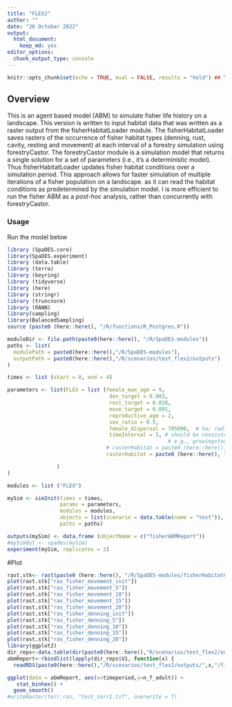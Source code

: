 ```yaml
---
title: "FLEX2"
author: ""
date: "26 October 2022"
output:
  html_document:
    keep_md: yes
editor_options:
  chunk_output_type: console
---
```


```r
knitr::opts_chunk$set(echo = TRUE, eval = FALSE, results = "hold") ## TODO: use 'eval = TRUE'
```

## Overview
This is an agent based model (ABM) to simulate fisher life history on a landscape. This version is written to input habitat data that was written as a raster output from the fisherHabitatLoader module. The fisherHabitatLoader saves rasters of the occurrence of fisher habitat types (denning, rust, cavity, resting and movement) at each interval of a forestry simulation using forestryCastor. The forestryCastor module is a simulation model that returns a single solution for a set of parameters (i.e., it's a deterministic model). Thus fisherHabitatLoader updates fisher habitat conditions over a simulation period. This approach  allows for faster simulation of multiple iterations of a fisher population on a landscape. as it can read the habitat conditions as predetermined by the simulation model. I is more efficient to run the fisher ABM as a *post-hoc* analysis, rather than concurrently with forestryCastor.


### Usage
Run the model below
```r
library (SpaDES.core)
library(SpaDES.experiment)
library (data.table)
library (terra)
library (keyring)
library (tidyverse)
library (here)
library (stringr)
library (truncnorm)
library (RANN)
library(sampling)
library(BalancedSampling)
source (paste0 (here::here(), "/R/functions/R_Postgres.R"))

moduleDir <- file.path(paste0(here::here(), "/R/SpaDES-modules"))
paths <- list(
  modulePath = paste0(here::here(),"/R/SpaDES-modules"),
  outputPath = paste0(here::here(),"/R/scenarios/test_flex2/outputs")
)

times <- list (start = 0, end = 4)

parameters <- list(FLEX = list (female_max_age = 9,
                                 den_target = 0.003, 
                                 rest_target = 0.028,
                                 move_target = 0.091,
                                 reproductive_age = 2, 
                                 sex_ratio = 0.5,
                                 female_dispersal = 785000,  # ha; radius = 500 pixels = 50km = 7850km2 area
                                 timeInterval = 5, # should be consistent with the time interval used to model habitat
                                                    # e.g., growingstockLCUS periodLength
                                # rasterHabitat = paste0 (here::here(), "/R/SpaDES-modules/FLEX/williston.tif")
                                rasterHabitat = paste0 (here::here(), "/R/SpaDES-modules/fisherHabitatCastor/test_rdm_land_fisher_habitat.tif")

                )
)

modules <- list ("FLEX")

mySim <- simInit(times = times, 
                 params = parameters, 
                 modules = modules,
                 objects = list(scenario = data.table(name = "test")),
                 paths = paths)

outputs(mySim) <- data.frame (objectName = c("fisherABMReport"))
#mySimOut <- spades(mySim)
experiment(mySim, replicates = 2)
```

#Plot
```r
rast.stk<- rast(paste0 (here::here(), "/R/SpaDES-modules/fisherHabitatCastor/test_rdm_land_fisher_habitat.tif"))
plot(rast.stk["ras_fisher_movement_init"])
plot(rast.stk["ras_fisher_movement_5"])
plot(rast.stk["ras_fisher_movement_10"])
plot(rast.stk["ras_fisher_movement_15"])
plot(rast.stk["ras_fisher_movement_20"])
plot(rast.stk["ras_fisher_denning_init"])
plot(rast.stk["ras_fisher_denning_5"])
plot(rast.stk["ras_fisher_denning_10"])
plot(rast.stk["ras_fisher_denning_15"])
plot(rast.stk["ras_fisher_denning_20"])
library(ggplot2)
dir_reps<-data.table(dir(paste0(here::here(),"R/scenarios/test_flex2/outputs")))[V1 %like% "rep",]
abmReport<-rbindlist(lapply(dir_reps$V1, function(x) {
  readRDS(paste0(here::here(),"/R/scenarios/test_flex2/outputs/",x,"/fisherABMReport_year4.rds"))}))

ggplot(data = abmReport, aes(x=timeperiod,y=n_f_adult)) +
   stat_binhex() +
  geom_smooth()
#writeRaster(terr.ras, "test_terr2.tif", overwrite = T)
```